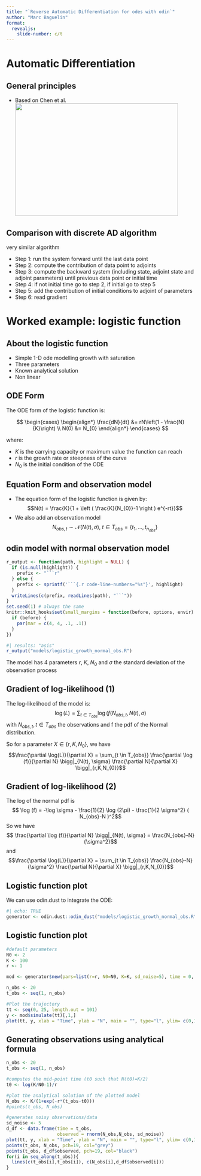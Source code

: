 ```yaml
---
title: "`Reverse Automatic Differentiation for odes with odin`"
author: "Marc Baguelin"
format:
  revealjs:
    slide-number: c/t
---
```


# Automatic Differentiation

## General principles

- Based on Chen et al.
![](images/ode_AD_chen.png){.absolute top=200 left=0 width="435" height="300"}

## Comparison with discrete AD algorithm {.smaller}

very similar algorithm

* Step 1: run the system forward until the last data point
* Step 2: compute the contribution of data point to adjoints
* Step 3: compute the backward system (including state, adjoint state and adjoint parameters) until previous data point or initial time
* Step 4: if not initial time go to step 2, if initial go to step 5
* Step 5: add the contribution of initial conditions to adjoint of parameters
* Step 6: read gradient


# Worked example: logistic function

## About the logistic function

- Simple 1-D ode modelling growth with saturation
- Three parameters 
- Known analytical solution
- Non linear

## ODE Form {.smaller}

The ODE form of the logistic function is:

$$
\begin{cases}
\begin{align*}
\frac{dN}{dt} &= rN\left(1 - \frac{N}{K}\right) \\
N(0) &= N_{0}
\end{align*}
\end{cases}
$$

where:

- $K$ is the carrying capacity or maximum value the function can reach
- $r$ is the growth rate or steepness of the curve
- $N_{0}$ is the initial condition of the ODE 

## Equation Form and observation model

- The equation form of the logistic function is given by:
$$N(t) = \frac{K}{1 + \left ( \frac{K}{N_{0}}-1 \right ) e^{-rt}}$$
- We also add an observation model
$$N_{obs, t} \sim \mathcal{N}(N(t), \sigma),\; t \in T_{obs}=\{ t_{1},...,t_{n_{obs}} \}$$

## odin model with normal observation model

```r
r_output <- function(path, highlight = NULL) {
  if (is.null(highlight)) {
    prefix <- "```r"
  } else {
    prefix <- sprintf('```{.r code-line-numbers="%s"}', highlight)
  }
  writeLines(c(prefix, readLines(path), "```"))
}
set.seed(1) # always the same
knitr::knit_hooks$set(small_margins = function(before, options, envir) {
  if (before) {
    par(mar = c(4, 4, .1, .1))
  }
})
```

```r
#| results: "asis"
r_output("models/logistic_growth_normal_obs.R")
```

The model has 4 parameters $r$, $K$, $N_{0}$ and $\sigma$ the standard deviation of the observation process

## Gradient of log-likelihood (1)

The log-likelihood of the model is:
$$\log(L) = \sum_{t \in T_{obs}} \log \left( f(N_{obs,t}, N(t), \sigma \right )$$
with $N_{obs,t},t \in T_{obs}$ the observations and f the pdf of the Normal distribution.

So for a parameter $X \in \{ r,K,N_{0} \}$, we have
$$\frac{\partial \log(L)}{\partial X} = \sum_{t \in T_{obs}} \frac{\partial \log (f)}{\partial N} \bigg|_{N(t), \sigma} \frac{\partial N}{\partial X} \bigg|_{r,K,N_{0}}$$

## Gradient of log-likelihood (2) {.smaller}

The log of the normal pdf is
$$ \log (f) = -\log \sigma - \frac{1}{2} \log (2\pi) - \frac{1}{2 \sigma^2} ( N_{obs}-N )^2$$
So we have
$$ \frac{\partial \log (f)}{\partial N} \bigg|_{N(t), \sigma} = \frac{N_{obs}-N}{\sigma^2}$$ 
and $$\frac{\partial \log(L)}{\partial X} = \sum_{t \in T_{obs}} \frac{N_{obs}-N}{\sigma^2} \frac{\partial N}{\partial X} \bigg|_{r,K,N_{0}}$$


## Logistic function plot

We can use odin.dust to integrate the ODE:

```r
#| echo: TRUE
generator <- odin.dust::odin_dust("models/logistic_growth_normal_obs.R")
```

## Logistic function plot

```r
#default parameters
N0 <- 2
K <- 100
r <- 1

mod <- generator$new(pars=list(r=r, N0=N0, K=K, sd_noise=5), time = 0, n_particles = 1)

n_obs <- 20
t_obs <- seq(1, n_obs)

#Plot the trajectory
tt <- seq(0, 25, length.out = 101)
y <- mod$simulate(tt)[,1,]
plot(tt, y, xlab = "Time", ylab = "N", main = "", type="l", ylim= c(0,120), lty=1)
```

## Generating observations using analytical formula

```r
n_obs <- 20
t_obs <- seq(1, n_obs)

#computes the mid-point time (t0 such that N(t0)=K/2)
t0 <- log(K/N0-1)/r

#plot the analytical solution of the plotted model
N_obs <- K/(1+exp(-r*(t_obs-t0)))
#points(t_obs, N_obs)

#generates noisy observations/data
sd_noise <- 5
d_df <- data.frame(time = t_obs,
                   observed = rnorm(N_obs,N_obs, sd_noise))
plot(tt, y, xlab = "Time", ylab = "N", main = "", type="l", ylim= c(0,120), lty=3)
points(t_obs, N_obs, pch=19, col="grey")
points(t_obs, d_df$observed, pch=19, col="black")
for(i in seq_along(t_obs)){
  lines(c(t_obs[i],t_obs[i]), c(N_obs[i],d_df$observed[i]))
}
```



<!--  LocalWords:  revealjs sprintf writeLines readLines 
 -->
